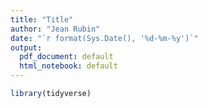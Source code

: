 ```yaml
---
title: "Title"
author: "Jean Rubin"
date: "`r format(Sys.Date(), '%d-%m-%y')`"
output:
  pdf_document: default
  html_notebook: default
---
```


```r
library(tidyverse)

```










